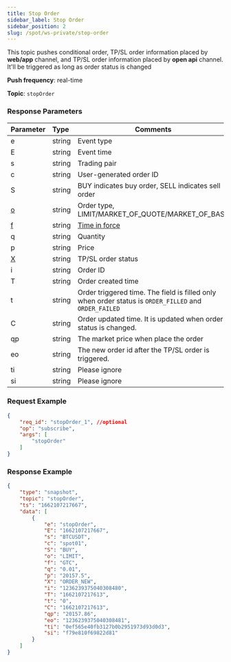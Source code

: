 ```yaml
---
title: Stop Order
sidebar_label: Stop Order
sidebar_position: 2
slug: /spot/ws-private/stop-order
---
```


<p>This topic pushes conditional order, TP/SL order information placed by <b>web/app</b> channel, and TP/SL order information placed by <b>open api</b> channel. It'll be triggered as long as order status is changed</p>
<p><b>Push frequency</b>: real-time</p>
<p><b>Topic</b>: <code>stopOrder</code></p>

### Response Parameters
| Parameter | Type | Comments|
|:----- |:-----|----- |
| e | string | Event type |
| E | string | Event time |
| s | string | Trading pair |
| c | string | User-generated order ID |
| S | string | BUY indicates buy order, SELL indicates sell order |
| <a href="#order-type-type-ordertypes">o</a> | string | Order type, LIMIT/MARKET_OF_QUOTE/MARKET_OF_BASE |
| <a href="#timeinforce-timeinforce">f</a> | string | <a href="https://www.bybit.com/en-US/help-center/bybitHC_Article?language=en_US&id=000001044">Time in force</a> |
| q | string | Quantity |
| p | string | Price |
| <a href="#order-status-status">X</a> | string | TP/SL order status |
| i | string | Order ID |
| T | string | Order created time |
| t | string | Order triggered time. The field is filled only when order status is <code>ORDER_FILLED</code> and <code>ORDER_FAILED</code> |
| C | string | Order updated time. It is updated when order status is changed. |
| qp | string | The market price when place the order |
| eo | string | The new order id after the TP/SL order is triggered. |
| ti | string | Please ignore |
| si | string | Please ignore |

### Request Example

```json
{
    "req_id": "stopOrder_1", //optional
    "op": "subscribe",
    "args": [
        "stopOrder"
    ]
}
```

### Response Example

```json
{
    "type": "snapshot",
    "topic": "stopOrder",
    "ts": "1662107217667",
    "data": [
        {
            "e": "stopOrder",
            "E": "1662107217667",
            "s": "BTCUSDT",
            "c": "spot01",
            "S": "BUY",
            "o": "LIMIT",
            "f": "GTC",
            "q": "0.01",
            "p": "20157.5",
            "X": "ORDER_NEW",
            "i": "1236239375040308480",
            "T": "1662107217613",
            "t": "0",
            "C": "1662107217613",
            "qp": "20157.86",
            "eo": "1236239375040308481",
            "ti": "0ef565e40fb3127b0b2951973d93d0d3",
            "si": "f79e810f69822d81"
        }
    ]
}
```
